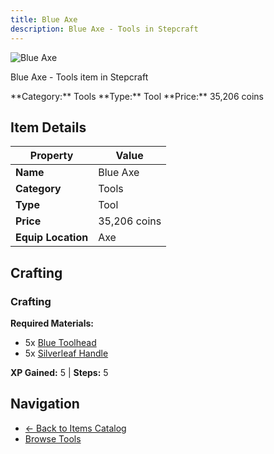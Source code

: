 ```yaml
---
title: Blue Axe
description: Blue Axe - Tools in Stepcraft
---
```


<div className="flex items-start gap-6 mb-8">
  <div className="flex-shrink-0">
    <img src="/assets/resources/smithing/blue_axe.png" alt="Blue Axe" className="w-24 h-24 border rounded-lg" />
  </div>
  <div className="flex-1">
    <div className="space-y-2">
      <p className="text-lg text-muted-foreground">Blue Axe - Tools item in Stepcraft</p>
      <div className="flex flex-wrap gap-4 text-sm">
        <span className="px-2 py-1 bg-blue-100 dark:bg-blue-900 rounded-md">
          **Category:** Tools
        </span>
        <span className="px-2 py-1 bg-green-100 dark:bg-green-900 rounded-md">
          **Type:** Tool
        </span>
        <span className="px-2 py-1 bg-yellow-100 dark:bg-yellow-900 rounded-md">
          **Price:** 35,206 coins
        </span>
      </div>
    </div>
  </div>
</div>

## Item Details

| Property | Value |
|----------|-------|
| **Name** | Blue Axe |
| **Category** | Tools |
| **Type** | Tool |
| **Price** | 35,206 coins |
| **Equip Location** | Axe |



## Crafting

### Crafting

**Required Materials:**
- 5x [Blue Toolhead](/docs/resources/individual/blue_toolhead)
- 5x [Silverleaf Handle](/docs/resources/individual/silverleaf_handle)

**XP Gained:** 5 | **Steps:** 5



## Navigation

- [← Back to Items Catalog](/docs/items)
- [Browse Tools](/docs/items#tools)
